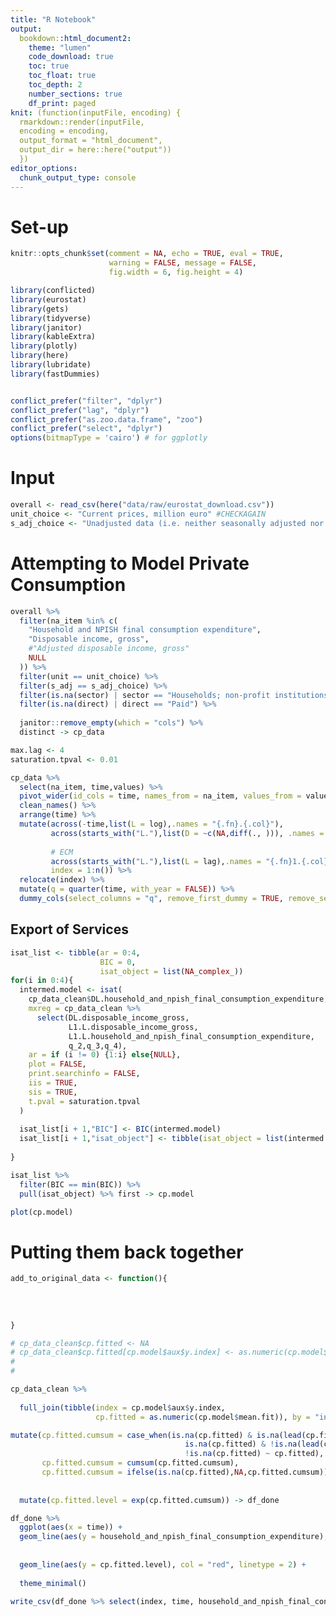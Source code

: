 ```yaml
---
title: "R Notebook"
output: 
  bookdown::html_document2: 
    theme: "lumen"
    code_download: true
    toc: true
    toc_float: true
    toc_depth: 2
    number_sections: true
    df_print: paged
knit: (function(inputFile, encoding) { 
  rmarkdown::render(inputFile, 
  encoding = encoding, 
  output_format = "html_document", 
  output_dir = here::here("output")) 
  })
editor_options:
  chunk_output_type: console
---
```


<!-- For equations: \begin{equation} \end{equation} and then add (\#eq:XXX) just before the end -->


# Set-up
  
```r
knitr::opts_chunk$set(comment = NA, echo = TRUE, eval = TRUE, 
                      warning = FALSE, message = FALSE, 
                      fig.width = 6, fig.height = 4)
```



```r
library(conflicted)
library(eurostat)
library(gets)
library(tidyverse)
library(janitor)
library(kableExtra)
library(plotly)
library(here)
library(lubridate)
library(fastDummies)


conflict_prefer("filter", "dplyr")
conflict_prefer("lag", "dplyr")
conflict_prefer("as.zoo.data.frame", "zoo")
conflict_prefer("select", "dplyr")
options(bitmapType = 'cairo') # for ggplotly
```


# Input

```r
overall <- read_csv(here("data/raw/eurostat_download.csv"))
unit_choice <- "Current prices, million euro" #CHECKAGAIN
s_adj_choice <- "Unadjusted data (i.e. neither seasonally adjusted nor calendar adjusted data)" #CHECKAGAIN
```


# Attempting to Model Private Consumption

```r
overall %>% 
  filter(na_item %in% c(
    "Household and NPISH final consumption expenditure",
    "Disposable income, gross",
    #"Adjusted disposable income, gross"
    NULL
  )) %>% 
  filter(unit == unit_choice) %>% 
  filter(s_adj == s_adj_choice) %>% 
  filter(is.na(sector) | sector == "Households; non-profit institutions serving households") %>% #CHECKAGAIN
  filter(is.na(direct) | direct == "Paid") %>% 
  
  janitor::remove_empty(which = "cols") %>% 
  distinct -> cp_data
```


```r
max.lag <- 4
saturation.tpval <- 0.01
```


```r
cp_data %>% 
  select(na_item, time,values) %>%
  pivot_wider(id_cols = time, names_from = na_item, values_from = values) %>% 
  clean_names() %>% 
  arrange(time) %>% 
  mutate(across(-time,list(L = log),.names = "{.fn}.{.col}"),
         across(starts_with("L."),list(D = ~c(NA,diff(., ))), .names = "{.fn}{.col}"),
         
         # ECM
         across(starts_with("L."),list(L = lag),.names = "{.fn}1.{.col}"),
         index = 1:n()) %>% 
  relocate(index) %>% 
  mutate(q = quarter(time, with_year = FALSE)) %>% 
  dummy_cols(select_columns = "q", remove_first_dummy = TRUE, remove_selected_columns = TRUE) -> cp_data_clean
```


## Export of Services

```r
isat_list <- tibble(ar = 0:4,
                    BIC = 0,
                    isat_object = list(NA_complex_))
for(i in 0:4){
  intermed.model <- isat(
    cp_data_clean$DL.household_and_npish_final_consumption_expenditure,
    mxreg = cp_data_clean %>% 
      select(DL.disposable_income_gross, 
             L1.L.disposable_income_gross,
             L1.L.household_and_npish_final_consumption_expenditure,
             q_2,q_3,q_4), 
    ar = if (i != 0) {1:i} else{NULL},
    plot = FALSE,
    print.searchinfo = FALSE,
    iis = TRUE,
    sis = TRUE,
    t.pval = saturation.tpval
  )
  
  isat_list[i + 1,"BIC"] <- BIC(intermed.model)
  isat_list[i + 1,"isat_object"] <- tibble(isat_object = list(intermed.model))
  
}
```


```r
isat_list %>% 
  filter(BIC == min(BIC)) %>% 
  pull(isat_object) %>% first -> cp.model

plot(cp.model)
```


# Putting them back together

```r
add_to_original_data <- function(){
  
  
  
  
}
```




```r
# cp_data_clean$cp.fitted <- NA
# cp_data_clean$cp.fitted[cp.model$aux$y.index] <- as.numeric(cp.model$mean.fit)
# 
# 

cp_data_clean %>% 
  
  full_join(tibble(index = cp.model$aux$y.index, 
                   cp.fitted = as.numeric(cp.model$mean.fit)), by = "index") %>% 

mutate(cp.fitted.cumsum = case_when(is.na(cp.fitted) & is.na(lead(cp.fitted))~0,
                                       is.na(cp.fitted) & !is.na(lead(cp.fitted))~L.household_and_npish_final_consumption_expenditure,
                                       !is.na(cp.fitted) ~ cp.fitted),
       cp.fitted.cumsum = cumsum(cp.fitted.cumsum),
       cp.fitted.cumsum = ifelse(is.na(cp.fitted),NA,cp.fitted.cumsum)) %>% 
  
  
  mutate(cp.fitted.level = exp(cp.fitted.cumsum)) -> df_done
```


```r
df_done %>% 
  ggplot(aes(x = time)) + 
  geom_line(aes(y = household_and_npish_final_consumption_expenditure), col = "blue") + 
  
  
  geom_line(aes(y = cp.fitted.level), col = "red", linetype = 2) + 
  
  theme_minimal()

```

```r
write_csv(df_done %>% select(index, time, household_and_npish_final_consumption_expenditure, cp.fitted.level), here("data/temp/cp.csv"))
```

